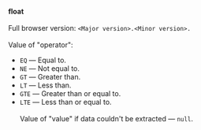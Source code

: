 **float**<br/><br/>Full browser version: `<Major version>.<Minor version>.`<br/><br/>Value of "operator":

- `EQ` — Equal to.
- `NE` — Not equal to.
- `GT` — Greater than.
- `LT` — Less than.
- `GTE` — Greater than or equal to.
- `LTE` — Less than or equal to.<br/><br/>Value of "value" if data couldn't be extracted — `null`.